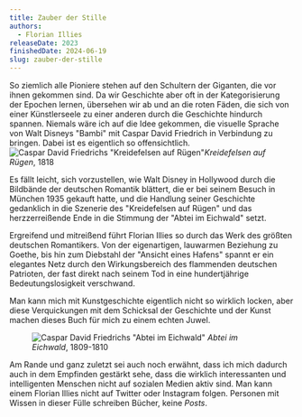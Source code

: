 ```yaml
---
title: Zauber der Stille
authors:
  - Florian Illies
releaseDate: 2023
finishedDate: 2024-06-19
slug: zauber-der-stille
---
```



<BookHeading frontmatter={frontmatter} />

So ziemlich alle Pioniere stehen auf den Schultern der Giganten, die vor ihnen gekommen sind. Da wir Geschichte aber oft in der Kategorisierung der Epochen lernen, übersehen wir ab und an die roten Fäden, die sich von einer Künstlerseele zu einer anderen durch die Geschichte hindurch spannen. Niemals wäre ich auf die Idee gekommen, die visuelle Sprache von Walt Disneys "Bambi" mit Caspar David Friedrich in Verbindung zu bringen. Dabei ist es eigentlich so offensichtlich.<span class="marginnote"><img src="/img/caspar_david_friedrich_kreidefelsen.jpg" alt='Caspar David Friedrichs "Kreidefelsen auf Rügen"'/><i>_Kreidefelsen auf Rügen_</i>, 1818</span>

Es fällt leicht, sich vorzustellen, wie Walt Disney in Hollywood durch die Bildbände der deutschen Romantik blättert, die er bei seinem Besuch in München 1935 gekauft hatte, und die Handlung seiner Geschichte gedanklich in die Szenerie des "Kreidefelsen auf Rügen" und das herzzerreißende Ende in die Stimmung der "Abtei im Eichwald" setzt.

Ergreifend und mitreißend führt Florian Illies so durch das Werk des größten deutschen Romantikers. Von der eigenartigen, lauwarmen Beziehung zu Goethe, bis hin zum Diebstahl der "Ansicht eines Hafens" spannt er ein elegantes Netz durch den Wirkungsbereich des flammenden deutschen Patrioten, der fast direkt nach seinem Tod in eine hundertjährige Bedeutungslosigkeit verschwand.

Man kann mich mit Kunstgeschichte eigentlich nicht so wirklich locken, aber diese Verquickungen mit dem Schicksal der Geschichte und der Kunst machen dieses Buch für mich zu einem echten Juwel. 

<figure class="fullwidth">
  <img src="/img/caspar_david_friedrich_abtei.jpg" alt='Caspar David Friedrichs "Abtei im Eichwald"'/>
  <i>Abtei im Eichwald</i>, 1809-1810
</figure>

Am Rande und ganz zuletzt sei auch noch erwähnt, dass ich mich dadurch auch in dem Empfinden gestärkt sehe, dass die wirklich interessanten und intelligenten Menschen nicht auf sozialen Medien aktiv sind. Man kann einem Florian Illies nicht auf Twitter oder Instagram folgen. Personen mit Wissen in dieser Fülle schreiben Bücher, keine _Posts_.
